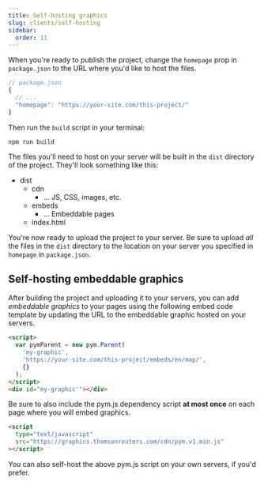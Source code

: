 ```yaml
---
title: Self-hosting graphics
slug: clients/self-hosting
sidebar:
  order: 11
---
```



When you're ready to publish the project, change the `homepage` prop in `package.json` to the URL where you'd like to host the files.

```javascript
// package.json
{
  // ...
  "homepage": "https://your-site.com/this-project/"
}
```

Then run the `build` script in your terminal:

```console
npm run build
```

The files you'll need to host on your server will be built in the `dist` directory of the project. They'll look something like this:

<FileTree>

- dist
  - cdn
    - ... JS, CSS, images, etc.
  - embeds
    - ... Embeddable pages
  - index.html

</FileTree>

You're now ready to upload the project to your server. Be sure to upload _all_ the files in the `dist` directory to the location on your server you specified in `homepage` in `package.json`.

## Self-hosting embeddable graphics

After building the project and uploading it to your servers, you can add _embeddable graphics_ to your pages using the following embed code template by updating the URL to the embeddable graphic hosted on your servers.

```html "https://your-site.com/this-project/embeds/en/map/"
<script>
  var pymParent = new pym.Parent(
    'my-graphic',
    'https://your-site.com/this-project/embeds/en/map/',
    {}
  );
</script>
<div id="my-graphic'"></div>
```

Be sure to also include the pym.js dependency script **at most once** on each page where you will embed graphics.

```html
<script
  type="text/javascript"
  src="https://graphics.thomsonreuters.com/cdn/pym.v1.min.js"
></script>
```

You can also self-host the above pym.js script on your own servers, if you'd prefer.
